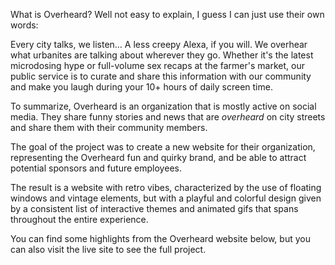 

What is Overheard? Well not easy to explain, I guess I can just use their own words:

<MarkdownBlockquote accentColor={contentMetadata.accentColor}>
  Every city talks, we listen… A less creepy Alexa, if you will. We overhear what urbanites are talking about wherever
  they go. Whether it's the latest microdosing hype or full-volume sex recaps at the farmer's market, our public service
  is to curate and share this information with our community and make you laugh during your 10+ hours of daily screen
  time.
</MarkdownBlockquote>

To summarize, Overheard is an organization that is mostly active on social media. They share funny stories and news that are <i>overheard</i> on city streets and share them with their community members.

The goal of the project was to create a new website for their organization, representing the Overheard fun and quirky brand, and be able to attract potential sponsors and future employees.

The result is a website with retro vibes, characterized by the use of floating windows and vintage elements, but with a playful and colorful design given by a consistent list of interactive themes and animated gifs that spans throughout the entire experience.

You can find some highlights from the Overheard website below, but you can also visit the <Link underline accentColor="pink" href="https://overheardhq.com/">live site</Link> to see the full project.

<OverheardBento />
